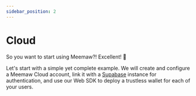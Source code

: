 ```yaml
---
sidebar_position: 2
---
```


# Cloud

So you want to start using Meemaw?! Excellent! 🤘

Let's start with a simple yet complete example. We will create and configure a Meemaw Cloud account, link it with a [Supabase](https://supabase.com/) instance for authentication, and use our Web SDK to deploy a trustless wallet for each of your users.

<Content name="cloud" />